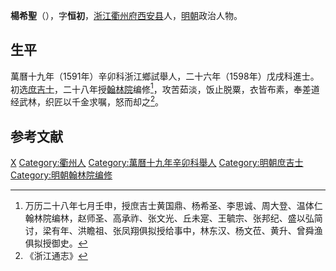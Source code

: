 {{明清人物信息框
| 姓名 = 楊希聖
| 原名 =
| 圖片名稱= 
| 圖片大小 =
| 圖片說明 = 
| 最高職務 = 翰林院编修
| 國家 = 大明 
| 爵位 =
| 籍貫 = 衢州府西安县
| 族裔 = 
| 字號 = 字恒初
| 諡號 =
| 出生日期 = 生年不详
| 出生地點 = <!--衢州府西安縣--->
| 逝世日期 = 卒年不详
| 逝世地點 =
| 墓葬 =
| 配偶 = 
| 親屬 = 
| 出身 =
* 萬曆十九年辛卯科浙江鄉試舉人
* 萬曆二十六年戊戌科同進士出身
| 經歷 =
| 著作 = 《謄馥》
}}
'''楊希聖'''（{{bd|？||？|catIdx=}}），字'''恒初'''，[[浙江|浙江]][[衢州府|衢州府]][[西安縣_(唐朝)|西安县]]人，[[明朝|明朝]]政治人物。

== 生平 ==
萬曆十九年（1591年）辛卯科浙江鄉試舉人，二十六年（1598年）戊戌科進士。初选[[庶吉士|庶吉士]]，二十八年授[[翰林院|翰林院]]编修<ref>万历二十八年七月壬申，授庶吉士黄国鼎、杨希圣、李思诚、周大登、温体仁翰林院编林，赵师圣、高承祚、张文光、丘未寔、王毓宗、张邦纪、盛以弘简讨，梁有年、洪瞻祖、张凤翔俱拟授给事中，林东汉、杨文莅、黄升、曾舜渔俱拟授御史。</ref>，攻苦茹淡，饭止脱粟，衣皆布素，奉差道经武林，织匠以千金求嘱，怒而却之<ref>《浙江通志》</ref>。

==参考文献==
{{reflist}}

{{萬曆二十六年戊戌科殿試金榜}}

{{Authority control}}

{{DEFAULTSORT:}}
[[Category:杨姓|X]]
[[Category:衢州人|Category:衢州人]]
[[Category:萬曆十九年辛卯科舉人|Category:萬曆十九年辛卯科舉人]]
[[Category:明朝庶吉士|Category:明朝庶吉士]]
[[Category:明朝翰林院编修|Category:明朝翰林院编修]]